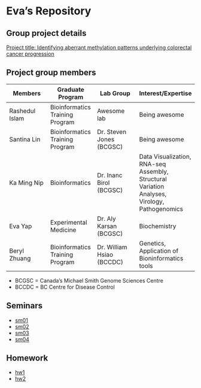 Eva's Repository
=========================

Group project details
---------------------
[Project title: Identifying aberrant methylation patterns underlying colorectal cancer progression](https://github.com/santina/CrystalMethylation/blob/master/initial_project_summary.md)  

Project group members
--------

Members  | Graduate Program |	Lab Group | Interest/Expertise |
------------- | -------------|------------- |------------- |
Rashedul Islam	|Bioinformatics Training Program| Awesome lab | Being awesome |
Santina Lin  |Bioinformatics Training Program| Dr. Steven Jones (BCGSC) | Being awesome |		+Santina Lin  |Bioinformatics Training Program| Awesome lab | Being awesome |
Ka Ming Nip	|Bioinformatics| Dr. Inanc Birol (BCGSC) | Data Visualization, RNA-seq Assembly, Structural Variation Analyses, Virology, Pathogenomics|		+Ka Ming Nip	|Bioinformatics Training Program| Awesome lab | Being awesome |
Eva Yap	|Experimental Medicine|	Dr. Aly Karsan (BCGSC) | Biochemistry |		+Eva Yap	|Experimental Medicine|	Karsan Lab | Biochemistry |
Beryl Zhuang	|Bioinformatics Training Program| Dr. William Hsiao (BCCDC) | Genetics, Application of Bioninformatics tools |		+Beryl Zhuang	|Bioinformatics Training Program| Awesome lab | Being awesome |
- BCGSC = Canada's Michael Smith Genome Sciences Centre		
- BCCDC = BC Centre for Disease Control

Seminars
--------

- [sm01](https://github.com/STAT540-UBC/zz_yap-shyong-quin_STAT540_2015/tree/master/seminar/sm01)
- [sm02](https://github.com/STAT540-UBC/zz_yap-shyong-quin_STAT540_2015/tree/master/seminar/sm02)
- [sm03](https://github.com/STAT540-UBC/zz_yap-shyong-quin_STAT540_2015/tree/master/seminar/sm03)
- [sm04](https://github.com/STAT540-UBC/zz_yap-shyong-quin_STAT540_2015/tree/master/seminar/sm04)

Homework
--------

- [hw1](https://github.com/STAT540-UBC/zz_yap-shyong-quin_STAT540_2015/testRepo/blob/master/homework/hw1.md)
- [hw2](https://github.com/STAT540-UBC/zz_yap-shyong-quin_STAT540_2015/testRepo/blob/master/homework/hw1.md)

